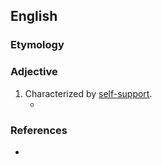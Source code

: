 ==English==

===Etymology===
{{prefix|en|self|supporting}}

===Adjective===
{{en-adj}}

# Characterized by [[self-support]].
#* {{quote-journal|en|year=1963|month=August|title=British Railways in 1962—The Annual Report|journal=Modern Railways|pages=119-120|text=With a '''self-supporting''' body and without separate underframe, this design offers scope for improved sound insulation; [...].}}

===References===
* {{R:Lexico}}